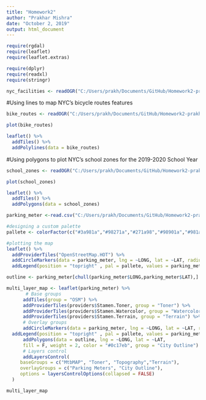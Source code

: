```yaml
---
title: "Homework2"
author: "Prakhar Mishra"
date: "October 2, 2019"
output: html_document
---
```


```r

require(rgdal)
require(leaflet)
require(leaflet.extras)

require(dplyr)
require(readxl)
require(stringr)

```


```r
nyc_facilities <- readOGR("C:/Users/prakh/Documents/GitHub/Homework2-prakharm/Facilities Database - Shapefile.geojson")
```

#Using lines to map NYC's bicycle routes features
```r
bike_routes <- readOGR("C:/Users/prakh/Documents/GitHub/Homework2-prakharm/Bicycle Routes.geojson")

plot(bike_routes)

leaflet() %>%
  addTiles() %>%
  addPolylines(data = bike_routes)
```

#Using polygons to plot NYC's school zones for the 2019-2020 School Year

```r
school_zones <- readOGR("C:/Users/prakh/Documents/GitHub/Homework2-prakharm/2019-2020 School Zones (Middle School).geojson")

plot(school_zones)

leaflet() %>%
  addTiles() %>%
  addPolygons(data = school_zones)
```


```r
parking_meter <-read.csv("C:/Users/prakh/Documents/GitHub/Homework2-prakharm/dot_MUNIMETER_20191001.csv")

#designing a custom palette
pallete <- colorFactor(c("#3a981a","#98271a","#271a98","#98901a","#981a98"), c("Inactive", "Active","Retired","Planned","Removed"))

#plotting the map
leaflet() %>%
  addProviderTiles("OpenStreetMap.HOT") %>%
  addCircleMarkers(data = parking_meter, lng = ~LONG, lat = ~LAT, radius = 1.5, color = ~pallete(Status)) %>%
  addLegend(position = "topright" , pal = pallete, values = parking_meter$Status, title = "Status")


```


```r
outline <- parking_meter[chull(parking_meter$LONG,parking_meter$LAT),]

multi_layer_map <- leaflet(parking_meter) %>%
       # Base groups
      addTiles(group = "OSM") %>%
      addProviderTiles(providers$Stamen.Toner, group = "Toner") %>%
      addProviderTiles(providers$Stamen.Watercolor, group = "Watercolor") %>%
      addProviderTiles(providers$Stamen.Terrain, group = "Terrain") %>%
      # Overlay groups
      addCircleMarkers(data = parking_meter, lng = ~LONG, lat = ~LAT, radius = 1.5, color = ~pallete(Status),group = "Parking Meters") %>%
  addLegend(position = "topright" , pal = pallete, values = parking_meter$Status, title = "Status") %>%
      addPolygons(data = outline, lng = ~LONG, lat = ~LAT,
      fill = F, weight = 2, color = "#0c17eb", group = "City Outline") %>%
      # Layers control
      addLayersControl(
     baseGroups = c("MtbMAP", "Toner", "Topography","Terrain"),
     overlayGroups = c("Parking Meters", "City Outline"),
     options = layersControlOptions(collapsed = FALSE)
  )

multi_layer_map
```

